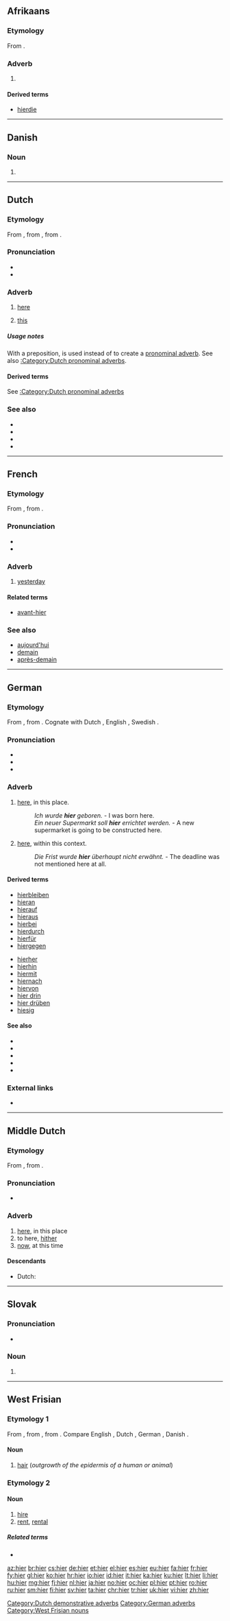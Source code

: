 {{also|Hier}}
==Afrikaans==
===Etymology===
From {{etyl|nl|af}} {{term|hier|lang=nl}}.
===Adverb===
{{head|af|adverb}}
# {{l/en|here}}

====Derived terms====
* [[hierdie]]
----

==Danish==

===Noun===
{{head|da|noun form|g=n}}

# {{plural indefinite of|hi|lang=da}}

----

==Dutch==

===Etymology===
From {{etyl|dum|nl}} {{term|hier|lang=dum}}, from {{etyl|odt|nl}} {{term|hier|lang=odt}}, from {{etyl|gem-pro|nl}} {{m|gem-pro|*hē₂r}}.

===Pronunciation===
* {{audio|Nl-hier.ogg|audio|lang=nl}}
* {{IPA|lang=nl|/ɦiːr/|/ɦiər/}}

===Adverb===
{{nl-adv}}

# [[here]]
# {{context|with a preposition|lang=nl}} [[this]]

=====Usage notes=====
With a preposition, {{term||hier|lang=nl}} is used instead of {{term|dit|lang=nl}} to create a [[pronominal adverb]]. See also [[:Category:Dutch pronominal adverbs]].

====Derived terms====
See [[:Category:Dutch pronominal adverbs]]

===See also===
* {{l|nl|daar}}
* {{l|nl|er}}
* {{l|nl|her}}
* {{l|nl|waar}}

[[Category:Dutch demonstrative adverbs]]

----

==French==

===Etymology===
From {{etyl|la|fr}} {{term|lang=la|heri}}, from {{etyl|ine-pro|fr}} {{m|ine-pro|*dʰǵʰyes-}}.

===Pronunciation===
* {{IPA|lang=fr|/(i).jɛʁ/}}
* {{audio|Fr-hier.ogg|audio|lang=fr}}

===Adverb===
{{fr-adv}}

# [[yesterday]]

====Related terms====
* [[avant-hier]]

===See also===
* [[aujourd'hui]]
* [[demain]]
* [[après-demain]]

----

==German==

===Etymology===
From {{etyl|goh|de}} {{term|hiar|lang=goh}}, from {{etyl|gem-pro|de}} {{m|gem-pro|*hē₂r}}. Cognate with Dutch {{term|hier|lang=nl}}, English {{term|here|lang=en}}, Swedish {{term|här|lang=sv}}.

===Pronunciation===
* {{audio|De-at-hier.ogg|audio (Austria)|lang=de}}
* {{IPA|/hiːɐ/|lang=de}}
* {{rhymes|iːɐ̯|lang=de}}

===Adverb===
{{de-adv}}

# {{context|location|lang=de}} [[here]], in this place. 
#: ''Ich wurde '''hier''' geboren.'' - I was born here.
#: ''Ein neuer Supermarkt soll '''hier''' errichtet werden.'' - A new supermarket is going to be constructed here.
# {{context|abstract|lang=de}} [[here]], within this context.
#: ''Die Frist wurde '''hier''' überhaupt nicht erwähnt.'' - The deadline was not mentioned here at all.

====Derived terms====
{{top2}}
* [[hierbleiben]]
* [[hieran]]
* [[hierauf]]
* [[hieraus]]
* [[hierbei]]
* [[hierdurch]]
* [[hierfür]]
* [[hiergegen]]
{{mid2}}
* [[hierher]]
* [[hierhin]]
* [[hiermit]]
* [[hiernach]]
* [[hiervon]]
* [[hier drin]]
* [[hier drüben]]
* [[hiesig]]
{{bottom}}

====See also====
* {{l|de|da}} 
* {{l|de|dort}} 
* {{l|de|her}} 
* {{l|de|hier und dort}} 
* {{l|de|hier und jetzt}} 

[[Category:German adverbs]]

===External links===
* {{R:Duden}}

----

==Middle Dutch==

===Etymology===
From {{etyl|odt|dum}} {{term|hier|lang=odt}}, from {{etyl|gem-pro|dum}} {{m|gem-pro|*hē₂r}}.

===Pronunciation===
* {{IPA|lang=dum|/hiər/}}

===Adverb===
{{dum-adv|cat2=demonstrative adverbs}}

# [[here]], in this place
# to here, [[hither]]
# [[now]], at this time

====Descendants====
* Dutch: {{l|nl|hier}}

----

==Slovak==

===Pronunciation===
* {{IPA|/ɦi̯er/|lang=sk}}

===Noun===
{{head|sk|noun form}}

# {{genitive plural of|hra|lang=sk}}

----

==West Frisian==

===Etymology 1===
From {{etyl|ofs|fy}} {{term|hēr|lang=ofs}}, from {{etyl|gem-pro|fy}} {{m|gem-pro|*hērą}}, from {{etyl|ine-pro|fy}} {{m|ine-pro|*keres-||rough hair, bristle}}. Compare English {{term|hair|lang=en}}, Dutch {{term|haar|lang=nl}}, German {{term|Haar|lang=de}}, Danish {{term|hår|lang=da}}.

====Noun====
{{head|fy|noun|g=n}}

# [[hair]] (''outgrowth of the epidermis of a human or animal'')

===Etymology 2===

====Noun====
{{head|fy|noun}}

# [[hire]]
# [[rent]], [[rental]]

=====Related terms=====
* {{l|fy|hiere}}

[[Category:West Frisian nouns]]

[[az:hier]]
[[br:hier]]
[[cs:hier]]
[[de:hier]]
[[et:hier]]
[[el:hier]]
[[es:hier]]
[[eu:hier]]
[[fa:hier]]
[[fr:hier]]
[[fy:hier]]
[[gl:hier]]
[[ko:hier]]
[[hr:hier]]
[[io:hier]]
[[id:hier]]
[[it:hier]]
[[ka:hier]]
[[ku:hier]]
[[lt:hier]]
[[li:hier]]
[[hu:hier]]
[[mg:hier]]
[[fj:hier]]
[[nl:hier]]
[[ja:hier]]
[[no:hier]]
[[oc:hier]]
[[pl:hier]]
[[pt:hier]]
[[ro:hier]]
[[ru:hier]]
[[sm:hier]]
[[fi:hier]]
[[sv:hier]]
[[ta:hier]]
[[chr:hier]]
[[tr:hier]]
[[uk:hier]]
[[vi:hier]]
[[zh:hier]]